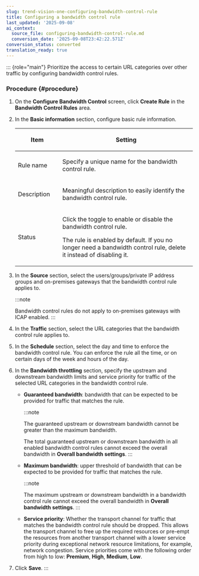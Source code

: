 ```yaml
---
slug: trend-vision-one-configuring-bandwidth-control-rule
title: Configuring a bandwidth control rule
last_updated: '2025-09-08'
ai_context:
  source_file: configuring-bandwidth-control-rule.md
  conversion_date: '2025-09-08T23:42:22.571Z'
conversion_status: converted
translation_ready: true
---
```


::: {role="main"}
Prioritize the access to certain URL categories over other traffic by configuring bandwidth control rules.

### Procedure {#procedure}

1.  On the **Configure Bandwidth Control** screen, click **Create Rule** in the **Bandwidth Control Rules** area.

2.  In the **Basic information** section, configure basic rule information.

    <table>
    <colgroup>
    <col style="width: 25%" />
    <col style="width: 75%" />
    </colgroup>
    <thead>
    <tr>
    <th><p>Item</p></th>
    <th><p>Setting</p></th>
    </tr>
    </thead>
    <tbody>
    <tr>
    <td><p>Rule name</p></td>
    <td><p>Specify a unique name for the bandwidth control rule.</p></td>
    </tr>
    <tr>
    <td><p>Description</p></td>
    <td><p>Meaningful description to easily identify the bandwidth control rule.</p></td>
    </tr>
    <tr>
    <td><p>Status</p></td>
    <td><p>Click the toggle to enable or disable the bandwidth control rule.</p>
    <p>The rule is enabled by default. If you no longer need a bandwidth control rule, delete it instead of disabling it.</p></td>
    </tr>
    </tbody>
    </table>

3.  In the **Source** section, select the users/groups/private IP address groups and on-premises gateways that the bandwidth control rule applies to.

    :::note

    Bandwidth control rules do not apply to on-premises gateways with ICAP enabled.
    :::

4.  In the **Traffic** section, select the URL categories that the bandwidth control rule applies to.

5.  In the **Schedule** section, select the day and time to enforce the bandwidth control rule. You can enforce the rule all the time, or on certain days of the week and hours of the day.

6.  In the **Bandwidth throttling** section, specify the upstream and downstream bandwidth limits and service priority for traffic of the selected URL categories in the bandwidth control rule.

    - **Guaranteed bandwidth**: bandwidth that can be expected to be provided for traffic that matches the rule.

      :::note

      The guaranteed upstream or downstream bandwidth cannot be greater than the maximum bandwidth.

      The total guaranteed upstream or downstream bandwidth in all enabled bandwidth control rules cannot exceed the overall bandwidth in **Overall bandwidth settings**.
      :::

    - **Maximum bandwidth**: upper threshold of bandwidth that can be expected to be provided for traffic that matches the rule.

      :::note

      The maximum upstream or downstream bandwidth in a bandwidth control rule cannot exceed the overall bandwidth in **Overall bandwidth settings**.
      :::

    - **Service priority**: Whether the transport channel for traffic that matches the bandwidth control rule should be dropped. This allows the transport channel to free up the required resources or pre-empt the resources from another transport channel with a lower service priority during exceptional network resource limitations, for example, network congestion. Service priorities come with the following order from high to low: **Premium**, **High**, **Medium**, **Low**.

7.  Click **Save**.
:::
